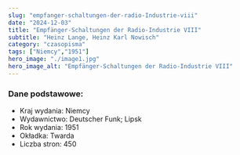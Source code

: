 ```yaml
---
slug: "empfanger-schaltungen-der-radio-Industrie-viii"
date: "2024-12-03"
title: "Empfänger-Schaltungen der Radio-Industrie VIII"
subtitle: "Heinz Lange, Heinz Karl Nowisch"
category: "czasopisma"
tags: ["Niemcy","1951"]
hero_image: "./image1.jpg"
hero_image_alt: "Empfänger-Schaltungen der Radio-Industrie VIII"
---
```


### Dane podstawowe:

- Kraj wydania: Niemcy
- Wydawnictwo: Deutscher Funk; Lipsk
- Rok wydania: 1951
- Okładka: Twarda
- Liczba stron: 450
